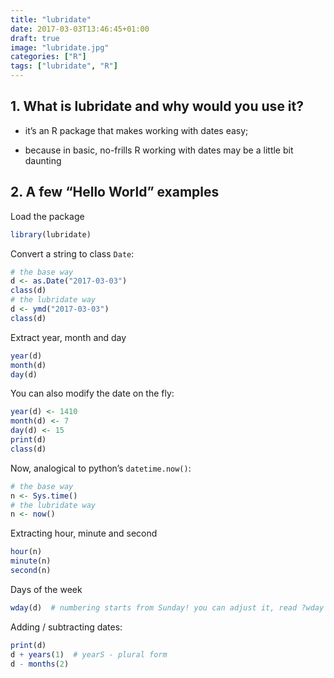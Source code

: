 ```yaml
---
title: "lubridate"
date: 2017-03-03T13:46:45+01:00
draft: true
image: "lubridate.jpg"
categories: ["R"]
tags: ["lubridate", "R"]
---
```


## 1. What is lubridate and why would you use it?

* it's an R package that makes working with dates easy;

* because in basic, no-frills R working with dates may be a little bit daunting

## 2. A few "Hello World" examples


Load the package
```r
library(lubridate)
```

Convert a string to class `Date`:
```r
# the base way
d <- as.Date("2017-03-03")
class(d)
# the lubridate way
d <- ymd("2017-03-03")
class(d)
```

Extract year, month and day
```r
year(d)
month(d)
day(d)
```

You can also modify the date on the fly:
```r
year(d) <- 1410
month(d) <- 7
day(d) <- 15
print(d)
class(d)
```

Now, analogical to python's `datetime.now()`:
```r
# the base way
n <- Sys.time()
# the lubridate way
n <- now()
```

Extracting hour, minute and second
```r
hour(n)
minute(n)
second(n)
```

Days of the week
```r
wday(d)  # numbering starts from Sunday! you can adjust it, read ?wday
```

Adding / subtracting dates:
```r
print(d)
d + years(1)  # yearS - plural form
d - months(2)
```
